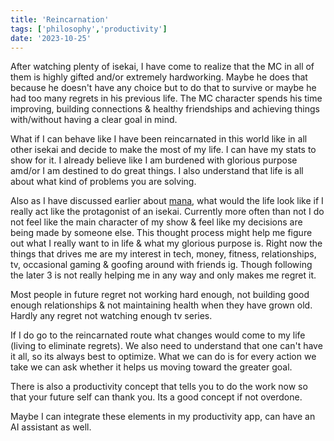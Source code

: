 ```yaml
---
title: 'Reincarnation'
tags: ['philosophy','productivity']
date: '2023-10-25'
---
```


After watching plenty of isekai, I have come to realize that the MC in all of them is highly gifted and/or extremely hardworking. Maybe he does that because he doesn't have any choice but to do that to survive or maybe he had too many regrets in his previous life. The MC character spends his time improving, building connections & healthy friendships and achieving things with/without having a clear goal in mind.

What if I can behave like I have been reincarnated in this world like in all other isekai and decide to make the most of my life. I can have my stats to show for it. I already believe like I am burdened with glorious purpose amd/or I am destined to do great things. I also understand that life is all about what kind of problems you are solving.

Also as I have discussed earlier about [mana](../04/28-mana-pwer-as-will-power), what would the life look like if I really act like the protagonist of an isekai. Currently more often than not I do not feel like the main character of my show & feel like my decisions are being made by someone else. This thought process might help me figure out what I really want to in life & what my glorious purpose is. Right now the things that drives me are my interest in tech, money, fitness, relationships, tv, occasional gaming & goofing around with friends ig. Though following the later 3 is not really helping me in any way and only makes me regret it.

Most people in future regret not working hard enough, not building good enough relationships & not maintaining health when they have grown old. Hardly any regret not watching enough tv series.

If I do go to the reincarnated route what changes would come to my life (living to eliminate regrets). We also need to understand that one can't have it all, so its always best to optimize. What we can do is for every action we take we can ask whether it helps us moving toward the greater goal.

There is also a productivity concept that tells you to do the work now so that your future self can thank you. Its a good concept if not overdone.

Maybe I can integrate these elements in my productivity app, can have an AI assistant as well.